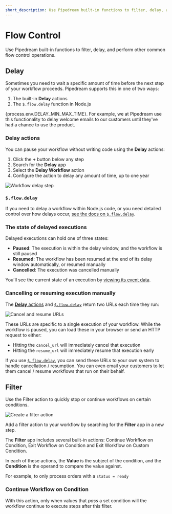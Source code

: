 ```yaml
---
short_description: Use Pipedream built-in functions to filter, delay, and perform other common operations.
---
```


# Flow Control

Use Pipedream built-in functions to filter, delay, and perform other common flow control operations.



## Delay

<VideoPlayer title="Delaying Workflow Steps" url="https://www.youtube.com/embed/IBORwBnIZ-k" />

Sometimes you need to wait a specific amount of time before the next step of your workflow proceeds. Pipedream supports this in one of two ways:

1. The built-in **Delay** actions
2. The `$.flow.delay` function in Node.js

{process.env.DELAY_MIN_MAX_TIME}. For example, we at Pipedream use this functionality to delay welcome emails to our customers until they've had a chance to use the product.

### Delay actions

You can pause your workflow without writing code using the **Delay** actions:

1. Click the **+** button below any step
2. Search for the **Delay** app
3. Select the **Delay Workflow** action
4. Configure the action to delay any amount of time, up to one year

![Workflow delay step](https://res.cloudinary.com/pipedreamin/image/upload/v1651551140/docs/Screen_Shot_2022-05-02_at_8.26.46_PM_hfhil5.png)

### `$.flow.delay`

If you need to delay a workflow within Node.js code, or you need detailed control over how delays occur, [see the docs on `$.flow.delay`](/code/nodejs/delay/).

### The state of delayed executions

Delayed executions can hold one of three states:

- **Paused**: The execution is within the delay window, and the workflow is still paused
- **Resumed**: The workflow has been resumed at the end of its delay window automatically, or resumed manually
- **Cancelled**: The execution was cancelled manually

You'll see the current state of an execution by [viewing its event data](/workflows/events/inspect/).

### Cancelling or resuming execution manually

The [**Delay** actions](#delay-actions) and [`$.flow.delay`](/code/nodejs/delay/) return two URLs each time they run:

![Cancel and resume URLs](https://res.cloudinary.com/pipedreamin/image/upload/v1651551860/docs/Screen_Shot_2022-05-02_at_9.16.11_PM_ahw7tu.png)

These URLs are specific to a single execution of your workflow. While the workflow is paused, you can load these in your browser or send an HTTP request to either:

- Hitting the `cancel_url` will immediately cancel that execution
- Hitting the `resume_url` will immediately resume that execution early

If you use [`$.flow.delay`](/code/nodejs/delay/), you can send these URLs to your own system to handle cancellation / resumption. You can even email your customers to let them cancel / resume workflows that run on their behalf.

## Filter

<VideoPlayer title="Conditionally run Workflows" url="https://www.youtube.com/embed/sajgIH3dG58" />

Use the Filter action to quickly stop or continue workflows on certain conditions.

![Create a filter action](https://res.cloudinary.com/pipedreamin/image/upload/v1651603927/docs/animations/CleanShot_2022-05-03_at_13.51.17_za1skw.gif)

Add a filter action to your workflow by searching for the **Filter** app in a new step.

The **Filter** app includes several built-in actions: Continue Workflow on Condition, Exit Workflow on Condition and Exit Workflow on Custom Condition.

In each of these actions, the **Value** is the subject of the condition, and the **Condition** is the operand to compare the value against.

For example, to only process orders with a `status = ready`

### Continue Workflow on Condition

With this action, only when values that _pass_ a set condition will the workflow continue to execute steps after this filter.
